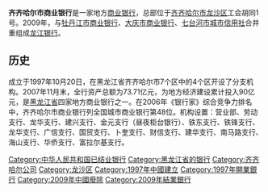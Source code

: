 '''齐齐哈尔市商业银行'''是一家地方[[商业银行|商业银行]]，总部位于[[齐齐哈尔市|齐齐哈尔市]][[龙沙区|龙沙区]]工会胡同1号。2009年，与[[牡丹江市商业银行|牡丹江市商业银行]]、[[大庆市商业银行|大庆市商业银行]]、[[七台河市城市信用社|七台河市城市信用社]]合并重组成[[龙江银行|龙江银行]]。

==历史==
成立于1997年10月20日，在黑龙江省齐齐哈尔市7个区中的4个区开设了分支机构。2007年11月末，全行资产总额为73.71亿元，为地方经济建设累计投入90亿元，是[[黑龙江省|黑龙江省]]四家地方商业银行之一。在2006年《银行家》综合竞争力排名中，齐齐哈尔市商业银行列全国城市商业银行第48位。机构设置：营业部、劳动支行、龙华支行、建兴支行、金元支行（昼夜柜台银行）、铁东支行、铁锋支行、龙华支行、广信支行、国贸支行、卜奎支行、财信支行、建华支行、南马路支行、海山支行、华侨支行、富拉尔基支行。

[[Category:中华人民共和国已结业银行|Category:中华人民共和国已结业银行]]
[[Category:黑龙江省的银行|Category:黑龙江省的银行]]
[[Category:齐齐哈尔公司|Category:齐齐哈尔公司]]
[[Category:龙沙区|Category:龙沙区]]
[[Category:1997年中國建立|Category:1997年中國建立]]
[[Category:1997年開業銀行|Category:1997年開業銀行]]
[[Category:2009年中國廢除|Category:2009年中國廢除]]
[[Category:2009年結業銀行|Category:2009年結業銀行]]